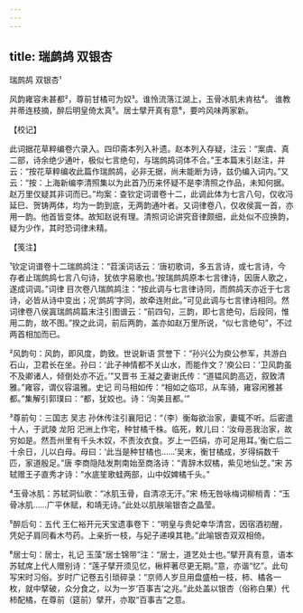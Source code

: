 ```yaml
---
---
---
```

title: 瑞鹧鸪 双银杏
---



瑞鹧鸪 双银杏¹





风韵雍容未甚都²，尊前甘橘可为奴³。谁怜流落江湖上，玉骨冰肌未肯枯⁴。 谁教并蒂连枝摘，醉后明皇倚太真⁵。居士擘开真有意⁶，要吟风味两家新。

【校记】

此词据花草粹编卷六录入。四印斋本列入补遗。赵本列入存疑，注云：“案虞、真二部，诗余绝少通叶，极似七言绝句，与瑞鹧鸪词体不合。”王本篇末引赵注，并云：“按花草粹编收此篇作瑞鹧鸪，必非无据，尚未能断为诗，兹仍编入词内。”又云：“按：上海新编李清照集以为此首乃历来怀疑不是李清照之作品，未知何据。赵万里仅疑其非词而已。”均案：查钦定词谱卷十二，此调此体为七言八句，仅收冯延巳、贺铸两体，均为一韵到底，无两韵通叶者。又词律卷八，仅收侯寘一首，亦用一韵。他首皆变体。故知赵说有理。清照词论讲究音律颇细，此处似不应换韵，疑为少作，其时恐词律未精。

【笺注】

¹钦定词谱卷十二瑞鹧鸪注：“苕溪词话云：‘唐初歌词，多五言诗，或七言诗，今存者止瑞鹧鸪七言八句诗，犹依字易歌也。’按瑞鹧鸪原本七言律诗，因唐人歌之，遂成词调。”词律 目次卷八瑞鹧鸪注：“按此调与七言律诗同，而鹧鸪天亦近于七言诗，必皆从诗中变出；况‘鹧鸪’字同，故牵连附此。”可见此调与七言律诗相同。然词律卷八侯寘瑞鹧鸪篇末注引图谱云：“前四句，三韵，即七言绝句，后段同，惟用二韵，故不图。”揆之此词，前后两韵，盖亦如赵万里所说，“似七言绝句”，不过两首相加而已。

²风韵句：风韵，即风度，韵致。世说新语 赏誉下：“孙兴公为庾公参军，共游白石山，卫君长在坐。孙曰：‘此子神情都不关山水，而能作文？’庾公曰：‘卫风韵虽不及卿诸人，倾倒处亦不近。’”又晋书 王凝之妻谢氏传：“道韫风韵高迈，叙致清雅。”雍容，谓仪容温雅。史记 司马相如传：“相如之临邛，从车骑，雍容闲雅甚都。”集解引郭璞曰：“都，犹姣也。诗：‘洵美且都。’”

³尊前句：三国志 吴志 孙休传注引襄阳记：“（李）衡每欲治家，妻辄不听。后密遣十人，于武陵 龙阳 汜洲上作宅，种甘橘千株。临死，敕儿曰：‘汝母恶我治家，故穷如是。然吾州里有千头木奴，不责汝衣食。岁上一匹绢，亦可足用耳。’衡亡后二十余日，儿以白母。母曰：‘此当是种甘橘也……’吴末，衡甘橘成，岁得绢数千匹，家道殷足。”唐 李商隐陆发荆南始至商洛诗：“青辞木奴橘，紫见地仙芝。”宋 苏轼赠王子直秀才诗：“水底笙歌蛙两部，山中奴婢橘千头。”

⁴玉骨冰肌：苏轼洞仙歌：“冰肌玉骨，自清凉无汗。”宋 杨无咎咏梅词柳梢青：“玉骨冰肌……广平休赋，和靖无诗。”此处以肌肤喻银杏之晶莹。

⁵醉后句：五代 王仁裕开元天宝遗事卷下：“明皇与贵妃幸华清宫，因宿酒初醒，凭妃子肩同看木芍药。上亲折一枝，与妃子递嗅其艳。”此喻银杏双双相倚。

⁶居士句：居士，礼记 玉藻“居士锦带”注：“居士，道艺处士也。”擘开真有意，语本苏轼席上代人赠别诗：“莲子擘开须见忆，楸枰著尽更无期。”意，亦谐“忆”。此句写宋时习俗。岁时广记卷五引琐碎录：“京师人岁旦用盘盛柏一枝，柿、橘各一枚，就中擘破，众分食之，以为一岁‘百事吉’之兆。”此处盖以银杏（俗称白果）代柿配橘，在尊前（筵前）擘开，亦取“百事吉”之意。